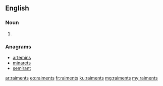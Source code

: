 ==English==

===Noun===
{{head|en}}

# {{plural of|raiment}}

===Anagrams===
* [[artemins#English|artemins]]
* [[minarets#English|minarets]]
* [[semirant#English|semirant]]

[[ar:raiments]]
[[eo:raiments]]
[[fr:raiments]]
[[ku:raiments]]
[[mg:raiments]]
[[my:raiments]]
